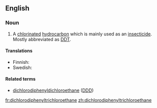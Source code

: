 ==English==

===Noun===
{{en-noun|sg=[[dichloro]][[diphenyl]][[trichloro]][[ethane]]|s|-}}

# {{organic compound}} A [[chlorinated]] [[hydrocarbon]] which is mainly used as an [[insecticide]]. Mostly abbreviated as [[DDT]].

====Translations====
{{trans-top|chlorinated hydrocarbon insecticide DDT}}
* Finnish: {{t-|fi|diklooridifenyylitrikloorietaani}}
* Swedish: {{t-|sv|diklorodifenyltrikloroetan}}
{{trans-mid}}
{{trans-bottom}}

====Related terms====
* [[dichlorodiphenyldichloroethane]] ([[DDD]])

[[fr:dichlorodiphenyltrichloroethane]]
[[zh:dichlorodiphenyltrichloroethane]]